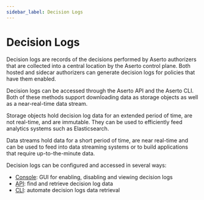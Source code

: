 ```yaml
---
sidebar_label: Decision Logs
---
```


# Decision Logs

Decision logs are records of the decisions performed by Aserto authorizers that are collected into a central location
by the Aserto control plane. Both hosted and sidecar authorizers can generate decision logs for policies that have them
enabled.

Decision logs can be accessed through the Aserto API and the Aserto CLI. Both of these methods support downloading data
as storage objects as well as a near-real-time data stream.

Storage objects hold decision log data for an extended period of time, are not real-time, and are immutable. They can
be used to efficiently feed analytics systems such as Elasticsearch.

Data streams hold data for a short period of time, are near real-time and can be used to feed into data streaming
systems or to build applications that require up-to-the-minute data.

Decision logs can be configured and accessed in several ways:

- [Console](/docs/decision-logs-guide/console): GUI for enabling, disabling and viewing decision logs
- [API](/docs/decision-logs-guide/api/overview): find and retrieve decision log data
- [CLI](/docs/command-line-interface/decision-logs): automate decision logs data retrieval
